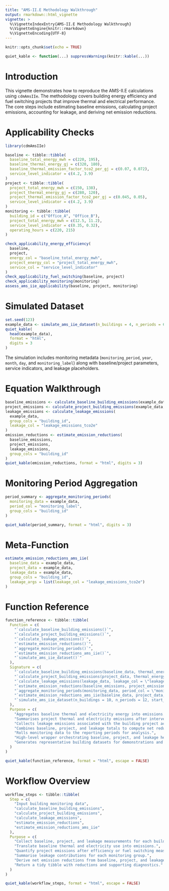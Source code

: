 ```yaml
---
title: "AMS-II.E Methodology Walkthrough"
output: rmarkdown::html_vignette
vignette: >
  %\VignetteIndexEntry{AMS-II.E Methodology Walkthrough}
  %\VignetteEngine{knitr::rmarkdown}
  %\VignetteEncoding{UTF-8}
---
```


```r
knitr::opts_chunk$set(echo = TRUE)
```
```r
quiet_kable <- function(...) suppressWarnings(knitr::kable(...))
```


# Introduction

This vignette demonstrates how to reproduce the AMS-II.E calculations using
`cdmAmsIIe`. The methodology covers building energy efficiency and fuel
switching projects that improve thermal and electrical performance. The core
steps include estimating baseline emissions, calculating project emissions,
accounting for leakage, and deriving net emission reductions.

# Applicability Checks

```r
library(cdmAmsIIe)

baseline <- tibble::tibble(
  baseline_total_energy_mwh = c(220, 195),
  baseline_thermal_energy_gj = c(320, 180),
  baseline_thermal_emission_factor_tco2_per_gj = c(0.07, 0.072),
  service_level_indicator = c(4.2, 3.9)
)
project <- tibble::tibble(
  project_total_energy_mwh = c(150, 138),
  project_thermal_energy_gj = c(280, 120),
  project_thermal_emission_factor_tco2_per_gj = c(0.045, 0.05),
  service_level_indicator = c(4.2, 3.9)
)
monitoring <- tibble::tibble(
  building_id = c("Office_A", "Office_B"),
  project_total_energy_mwh = c(12.5, 11.2),
  service_level_indicator = c(0.35, 0.32),
  operating_hours = c(220, 215)
)

check_applicability_energy_efficiency(
  baseline,
  project,
  energy_col = "baseline_total_energy_mwh",
  project_energy_col = "project_total_energy_mwh",
  service_col = "service_level_indicator"
)
check_applicability_fuel_switching(baseline, project)
check_applicability_monitoring(monitoring)
assess_ams_iie_applicability(baseline, project, monitoring)
```

# Simulated Dataset

```r
set.seed(123)
example_data <- simulate_ams_iie_dataset(n_buildings = 4, n_periods = 6, start_year = 2024, start_month = 7)
quiet_kable(
  head(example_data),
  format = "html",
  digits = 3
)
```

The simulation includes monitoring metadata (`monitoring_period`, `year`,
`month`, `day`, and `monitoring_label`) along with baseline/project parameters,
service indicators, and leakage placeholders.

# Equation Walkthrough

```r
baseline_emissions <- calculate_baseline_building_emissions(example_data, group_cols = "building_id")
project_emissions <- calculate_project_building_emissions(example_data, group_cols = "building_id")
leakage_emissions <- calculate_leakage_emissions(
  example_data,
  group_cols = "building_id",
  leakage_col = "leakage_emissions_tco2e"
)
emission_reductions <- estimate_emission_reductions(
  baseline_emissions,
  project_emissions,
  leakage_emissions,
  group_cols = "building_id"
)
quiet_kable(emission_reductions, format = "html", digits = 3)
```

# Monitoring Period Aggregation

```r
period_summary <- aggregate_monitoring_periods(
  monitoring_data = example_data,
  period_col = "monitoring_label",
  group_cols = "building_id"
)

quiet_kable(period_summary, format = "html", digits = 3)
```

# Meta-Function

```r
estimate_emission_reductions_ams_iie(
  baseline_data = example_data,
  project_data = example_data,
  leakage_data = example_data,
  group_cols = "building_id",
  leakage_args = list(leakage_col = "leakage_emissions_tco2e")
)
```

# Function Reference

```r
function_reference <- tibble::tibble(
  Function = c(
    "`calculate_baseline_building_emissions()`",
    "`calculate_project_building_emissions()`",
    "`calculate_leakage_emissions()`",
    "`estimate_emission_reductions()`",
    "`aggregate_monitoring_periods()`",
    "`estimate_emission_reductions_ams_iie()`",
    "`simulate_ams_iie_dataset()`"
  ),
  Signature = c(
    "`calculate_baseline_building_emissions(baseline_data, thermal_energy_col = \"baseline_thermal_energy_gj\", thermal_emission_factor_col = \"baseline_thermal_emission_factor_tco2_per_gj\", electricity_col = \"baseline_electricity_mwh\", electricity_emission_factor_col = \"baseline_electricity_emission_factor_tco2_per_mwh\", group_cols = NULL, output_col = \"baseline_emissions_tco2e\")`",
    "`calculate_project_building_emissions(project_data, thermal_energy_col = \"project_thermal_energy_gj\", thermal_emission_factor_col = \"project_thermal_emission_factor_tco2_per_gj\", electricity_col = \"project_electricity_mwh\", electricity_emission_factor_col = \"project_electricity_emission_factor_tco2_per_mwh\", group_cols = NULL, output_col = \"project_emissions_tco2e\")`",
    "`calculate_leakage_emissions(leakage_data, leakage_col = \"leakage_emissions_tco2e\", group_cols = NULL, output_col = \"leakage_emissions_tco2e\")`",
    "`estimate_emission_reductions(baseline_emissions, project_emissions, leakage_emissions = NULL, baseline_col = \"baseline_emissions_tco2e\", project_col = \"project_emissions_tco2e\", leakage_col = \"leakage_emissions_tco2e\", group_cols = NULL, output_col = \"emission_reductions_tco2e\")`",
    "`aggregate_monitoring_periods(monitoring_data, period_col = \"monitoring_period\", group_cols = NULL, summarise_cols = NULL, output_col = \"monitoring_period\")`",
    "`estimate_emission_reductions_ams_iie(baseline_data, project_data, leakage_data = NULL, group_cols = NULL, baseline_args = list(), project_args = list(), leakage_args = list(), reduction_args = list())`",
    "`simulate_ams_iie_dataset(n_buildings = 10, n_periods = 12, start_year = 2023, start_month = 1, seed = NULL)`"
  ),
  Purpose = c(
    "Aggregates baseline thermal and electricity energy into emissions.",
    "Summarises project thermal and electricity emissions after interventions.",
    "Collects leakage emissions associated with the building project activity.",
    "Combines baseline, project, and leakage totals to compute net reductions.",
    "Rolls monitoring data to the reporting periods for analysis.",
    "High-level wrapper orchestrating baseline, project, and leakage helpers.",
    "Generates representative building datasets for demonstrations and tests."
  )
)

quiet_kable(function_reference, format = "html", escape = FALSE)
```

# Workflow Overview

```r
workflow_steps <- tibble::tibble(
  Step = c(
    "Input building monitoring data",
    "calculate_baseline_building_emissions",
    "calculate_project_building_emissions",
    "calculate_leakage_emissions",
    "estimate_emission_reductions",
    "estimate_emission_reductions_ams_iie"
  ),
  Purpose = c(
    "Collect baseline, project, and leakage measurements for each building.",
    "Translate baseline thermal and electricity use into emissions.",
    "Quantify project emissions after efficiency or fuel switching measures.",
    "Summarise leakage contributions for each monitoring group.",
    "Derive net emission reductions from baseline, project, and leakage totals.",
    "Return a tidy tibble with reductions and supporting diagnostics."
  )
)

quiet_kable(workflow_steps, format = "html", escape = FALSE)
```
